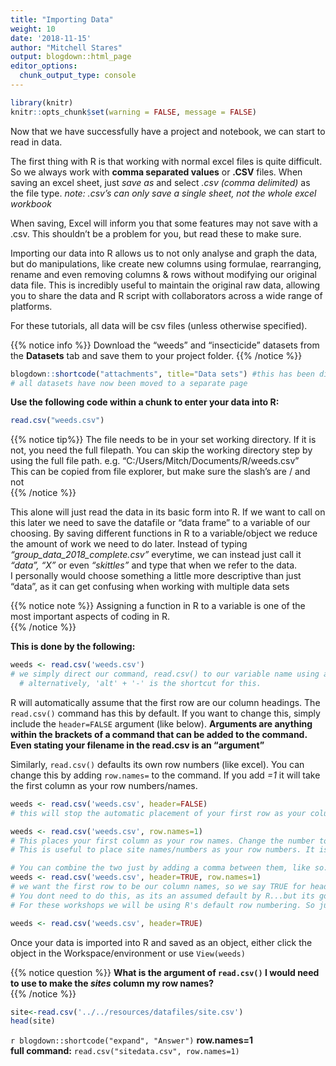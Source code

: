 ```yaml
---
title: "Importing Data"
weight: 10
date: '2018-11-15'
author: "Mitchell Stares"
output: blogdown::html_page
editor_options: 
  chunk_output_type: console
---
```

```r
library(knitr)
knitr::opts_chunk$set(warning = FALSE, message = FALSE)
```

Now that we have successfully have a project and notebook, we can start to read in data.  

The first thing with R is that working with normal excel files is quite difficult. So we always work with **comma separated values** or **.CSV** files. When saving an excel sheet, just *save as* and select *.csv (comma delimited)* as the file type. *note: .csv's can only save a single sheet, not the whole excel workbook*  

When saving, Excel will inform you that some features may not save with a .csv. This shouldn't be a problem for you, but read these to make sure.  

Importing our data into R allows us to not only analyse and graph the data, but do manipulations, like create new columns using formulae, rearranging, rename and even removing columns & rows without modifying our original data file. This is incredibly useful to maintain the original raw data, allowing you to share the data and R script with collaborators across a wide range of platforms. 

For these tutorials, all data will be csv files (unless otherwise specified).

{{% notice info %}}
Download the "weeds" and "insecticide" datasets from the **Datasets** tab and save them to your project folder.
{{% /notice %}}  

```r
blogdown::shortcode("attachments", title="Data sets") #this has been disabled due to all text following this code having a slight indent. 
# all datasets have now been moved to a separate page
```  


**Use the following code within a chunk to enter your data into R:** 

```r
read.csv("weeds.csv")
```
{{% notice tip%}}
The file needs to be in your set working directory. If it is not, you need the full filepath.
You can skip the working directory step by using the full file path.
e.g. "C:/Users/Mitch/Documents/R/weeds.csv"  
This can be copied from file explorer, but make sure the slash's are / and not \
{{% /notice %}}  
  
This alone will just read the data in its basic form into R. If we want to call on this later we need to save the datafile or "data frame" to a variable of our choosing. By saving different functions in R to a variable/object we reduce the amount of work we need to do later. Instead of typing *"group_data_2018_complete.csv"* everytime, we can instead just call it *"data", "X"* or even *"skittles"* and type that when we refer to the data.   
I personally would choose something a little more descriptive than just "data", as it can get confusing when working with multiple data sets  

{{% notice note %}}
Assigning a function in R to a variable is one of the most important aspects of coding in R.  
{{% /notice %}}  

**This is done by the following:**
```r
weeds <- read.csv('weeds.csv')
# we simply direct our command, read.csv() to our variable name using an arrow of < and -
  # alternatively, 'alt' + '-' is the shortcut for this. 
```

R will automatically assume that the first row are our column headings. The `read.csv()` command has this by default. If you want to change this, simply include the `header=FALSE` argument (like below). **Arguments are anything within the brackets of a command that can be added to the command. Even stating your filename in the read.csv is an "argument"**  

Similarly, `read.csv()` defaults its own row numbers (like excel). You can change this by adding `row.names=` to the command. If you add *=1* it will take the first column as your row numbers/names.

```r
weeds <- read.csv('weeds.csv', header=FALSE) 
# this will stop the automatic placement of your first row as your column headers. The default for this is TRUE

weeds <- read.csv('weeds.csv', row.names=1) 
# This places your first column as your row names. Change the number to make a different column your row names
# This is useful to place site names/numbers as your row numbers. It is basically required when trying to do multivariate (PRIMER) analysis in R.

# You can combine the two just by adding a comma between them, like so:
weeds <- read.csv('weeds.csv', header=TRUE, row.names=1)
# we want the first row to be our column names, so we say TRUE for header. 
# You dont need to do this, as its an assumed default by R...but its good practice
# For these workshops we will be using R's default row numbering. So just overwrite your read.csv() without the row.names

weeds <- read.csv('weeds.csv', header=TRUE)

```


Once your data is imported into R and saved as an object, either click the object in the Workspace/environment or use `View(weeds)`

{{% notice question %}}
**What is the argument of `read.csv()` I would need to use to make the _sites_ column my row names?**  
{{% /notice %}}  
```r
site<-read.csv('../../resources/datafiles/site.csv')
head(site)
```  

`r blogdown::shortcode("expand", "Answer")`
**row.names=1**  
**full command:** `read.csv("sitedata.csv", row.names=1)`


